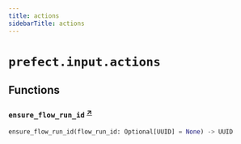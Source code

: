 ```yaml
---
title: actions
sidebarTitle: actions
---
```


# `prefect.input.actions`

## Functions

### `ensure_flow_run_id` <sup><a href="https://github.com/prefecthq/prefect/blob/main/src/prefect/input/actions.py#L20" target="_blank">↗</a></sup>

```python
ensure_flow_run_id(flow_run_id: Optional[UUID] = None) -> UUID
```
